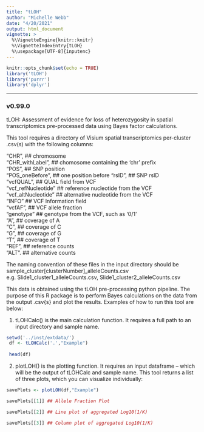 ```yaml
---
title: "tLOH"
author: "Michelle Webb"
date: "4/20/2021"
output: html_document
vignette: >
  %\VignetteEngine{knitr::knitr}
  %\VignetteIndexEntry{tLOH}
  %\usepackage[UTF-8]{inputenc}
---
```


```r
knitr::opts_chunk$set(echo = TRUE)
library('tLOH')
library('purrr')
library('dplyr')
```
______________
### v0.99.0

tLOH: Assessment of evidence for loss of heterozygosity in spatial 
transcriptomics pre-processed data using Bayes factor calculations.

This tool requires a directory of Visium spatial transcriptomics per-cluster 
.csv(s) with the following columns:

"CHR", ## chromosome            
"CHR\_withLabel", ## chomosome containing the 'chr' prefix            
"POS", ## SNP position        
"POS\_oneBefore", ## one position before
"rsID", ## SNP rsID            
"vcfQUAL", ## QUAL field from VCF           
"vcf_refNucleotide" ## reference nucleotide from the VCF          
"vcf\_altNucleotide" ## alternative nucleotide from the VCF       
"INFO" ## VCF Information field          
"vcfAF", ## VCF allele fraction            
"genotype" ## genotype from the VCF, such as '0/1'        
"A", ## coverage of A           
"C", ## coverage of C       
"G", ## coverage of G         
"T", ## coverage of T        
"REF", ## reference counts           
"ALT". ## alternative counts         

The naming convention of these files in the input directory should be
sample\_cluster[clusterNumber]\_alleleCounts.csv
e.g. Slide1\_cluster1_alleleCounts.csv, Slide1\_cluster2\_alleleCounts.csv

This data is obtained using the tLOH pre-processing python pipeline. The 
purpose of this R package is to perform Bayes calculations on the data from the
output .csv{s} and plot the results. Examples of how to run this tool are below:


1. tLOHCalc() is the main calculation function. It requires a full path to
an input directory and sample name.
```r
setwd('../inst/extdata/')
 df <- tLOHCalc('.',"Example")
 
 head(df)
```

2. plotLOH() is the plotting function. It requires an input dataframe -- 
which will be the output of tLOHCalc and sample name. This tool returns a 
list of three plots, which you can visualize individually:

```r
savePlots <- plotLOH(df,"Example")

savePlots[[1]] ## Allele Fraction Plot

savePlots[[2]] ## Line plot of aggregated Log10(1/K)

savePlots[[3]] ## Column plot of aggregated Log10(1/K)
```


